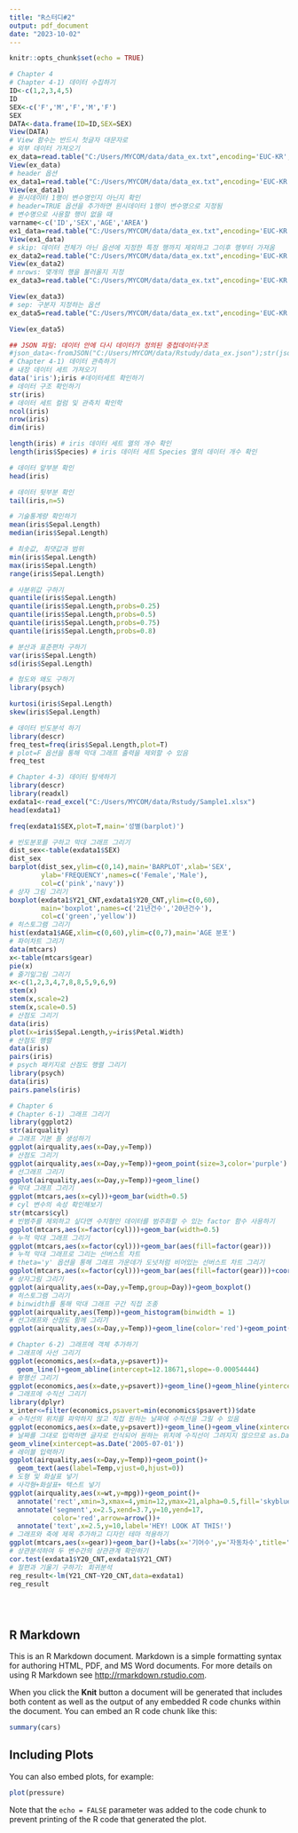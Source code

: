 ---
title: "R스터디#2"
output: pdf_document
date: "2023-10-02"
---

```{r setup, include=FALSE}
knitr::opts_chunk$set(echo = TRUE)
```


```{r}
# Chapter 4
# Chapter 4-1) 데이터 수집하기
ID<-c(1,2,3,4,5)
ID
SEX<-c('F','M','F','M','F')
SEX
DATA<-data.frame(ID=ID,SEX=SEX)
View(DATA)
# View 함수는 반드시 첫글자 대문자로
# 외부 데이터 가져오기
ex_data=read.table("C:/Users/MYCOM/data/data_ex.txt",encoding='EUC-KR',fileEncoding = 'UTF-8')
View(ex_data)
# header 옵션
ex_data1=read.table("C:/Users/MYCOM/data/data_ex.txt",encoding='EUC-KR',fileEncoding = 'UTF-8',header=TRUE)
View(ex_data1)
# 원시데이터 1행이 변수명인지 아닌지 확인
# header=TRUE 옵션을 추가하면 원시데이터 1행이 변수명으로 지정됨
# 변수명으로 사용할 행이 없을 때
varname<-c('ID','SEX','AGE','AREA')
ex1_data=read.table("C:/Users/MYCOM/data/data_ex.txt",encoding='EUC-KR',fileEncoding = 'UTF-8',col.names=varname)
View(ex1_data)
# skip: 데이터 전체가 아닌 옵션에 지정한 특정 행까지 제외하고 그이후 행부터 가져옴
ex_data2=read.table("C:/Users/MYCOM/data/data_ex.txt",encoding='EUC-KR',fileEncoding = 'UTF-8',header=TRUE,skip=2)
View(ex_data2)
# nrows: 몇개의 행을 불러올지 지정
ex_data3=read.table("C:/Users/MYCOM/data/data_ex.txt",encoding='EUC-KR',fileEncoding = 'UTF-8',header=TRUE,nrows=7)

View(ex_data3)
# sep: 구분자 지정하는 옵션
ex_data5=read.table("C:/Users/MYCOM/data/data_ex.txt",encoding='EUC-KR',fileEncoding = 'UTF-8',header=TRUE,sep=',')

View(ex_data5)

## JSON 파일: 데이터 안에 다시 데이터가 정의된 중첩데이터구조
#json_data<-fromJSON("C:/Users/MYCOM/data/Rstudy/data_ex.json");str(json_data)
# Chapter 4-1) 데이터 관측하기
# 내장 데이터 세트 가져오기
data('iris');iris #데이터세트 확인하기
# 데이터 구조 확인하기
str(iris)
# 데이터 세트 컬럼 및 관측치 확인학
ncol(iris)
nrow(iris)
dim(iris)

length(iris) # iris 데이터 세트 열의 개수 확인
length(iris$Species) # iris 데이터 세트 Species 열의 데이터 개수 확인

# 데이터 앞부분 확인 
head(iris)

# 데이터 뒷부분 확인 
tail(iris,n=5)

# 기술통계량 확인하기 
mean(iris$Sepal.Length)
median(iris$Sepal.Length)

# 최솟값, 최댓값과 범위 
min(iris$Sepal.Length)
max(iris$Sepal.Length)
range(iris$Sepal.Length)

# 사분위값 구하기
quantile(iris$Sepal.Length)
quantile(iris$Sepal.Length,probs=0.25)
quantile(iris$Sepal.Length,probs=0.5)
quantile(iris$Sepal.Length,probs=0.75)
quantile(iris$Sepal.Length,probs=0.8)

# 분산과 표준편차 구하기 
var(iris$Sepal.Length)
sd(iris$Sepal.Length)

# 첨도와 왜도 구하기
library(psych)

kurtosi(iris$Sepal.Length)
skew(iris$Sepal.Length)

# 데이터 빈도분석 하기 
library(descr)
freq_test=freq(iris$Sepal.Length,plot=T)
# plot=F 옵션을 통해 막대 그래프 출력을 제외할 수 있음
freq_test

# Chapter 4-3) 데이터 탐색하기
library(descr)
library(readxl)
exdata1<-read_excel("C:/Users/MYCOM/data/Rstudy/Sample1.xlsx")
head(exdata1)

freq(exdata1$SEX,plot=T,main='성별(barplot)')

# 빈도분포를 구하고 막대 그래프 그리기 
dist_sex<-table(exdata1$SEX)
dist_sex
barplot(dist_sex,ylim=c(0,14),main='BARPLOT',xlab='SEX',
        ylab='FREQUENCY',names=c('Female','Male'),
        col=c('pink','navy'))
# 상자 그림 그리기
boxplot(exdata1$Y21_CNT,exdata1$Y20_CNT,ylim=c(0,60),
        main='boxplot',names=c('21년건수','20년건수'),
        col=c('green','yellow'))
# 히스토그램 그리기 
hist(exdata1$AGE,xlim=c(0,60),ylim=c(0,7),main='AGE 분포')
# 파이차트 그리기
data(mtcars)
x<-table(mtcars$gear)
pie(x)
# 줄기잎그림 그리기
x<-c(1,2,3,4,7,8,8,5,9,6,9)
stem(x)
stem(x,scale=2)
stem(x,scale=0.5)
# 산점도 그리기
data(iris)
plot(x=iris$Sepal.Length,y=iris$Petal.Width)
# 산점도 행렬
data(iris)
pairs(iris)
# psych 패키지로 산점도 행렬 그리기 
library(psych)
data(iris)
pairs.panels(iris)
```

```{r}

# Chapter 6
# Chapter 6-1) 그래프 그리기
library(ggplot2)
str(airquality)
# 그래프 기본 틀 생성하기
ggplot(airquality,aes(x=Day,y=Temp))
# 산점도 그리기 
ggplot(airquality,aes(x=Day,y=Temp))+geom_point(size=3,color='purple')
# 선그래프 그리기
ggplot(airquality,aes(x=Day,y=Temp))+geom_line()
# 막대 그래프 그리기
ggplot(mtcars,aes(x=cyl))+geom_bar(width=0.5)
# cyl 변수의 속성 확인해보기
str(mtcars$cyl)
# 빈범주를 제외하고 싶다면 수치형인 데이터를 범주화할 수 있는 factor 함수 사용하기
ggplot(mtcars,aes(x=factor(cyl)))+geom_bar(width=0.5)
# 누적 막대 그래프 그리기
ggplot(mtcars,aes(x=factor(cyl)))+geom_bar(aes(fill=factor(gear)))
# 누적 막대 그래프로 그리는 선버스트 차트
# theta='y' 옵션을 통해 그래프 가운데가 도넛처럼 비어있는 선버스트 차트 그리기
ggplot(mtcars,aes(x=factor(cyl)))+geom_bar(aes(fill=factor(gear)))+coord_polar(theta='y')
# 상자그림 그리기
ggplot(airquality,aes(x=Day,y=Temp,group=Day))+geom_boxplot()
# 히스토그램 그리기
# binwidth를 통해 막대 그래프 구간 직접 조종
ggplot(airquality,aes(Temp))+geom_histogram(binwidth = 1)
# 선그래프와 산점도 함께 그리기
ggplot(airquality,aes(x=Day,y=Temp))+geom_line(color='red')+geom_point(size=3)

# Chapter 6-2) 그래프에 객체 추가하기
# 그래프에 사선 그리기
ggplot(economics,aes(x=data,y=psavert))+
  geom_line()+geom_abline(intercept=12.18671,slope=-0.00054444)
# 평행선 그리기
ggplot(economics,aes(x=date,y=psavert))+geom_line()+geom_hline(yintercept=mean(economics$psavert))
# 그래프에 수직선 그리기
library(dplyr)
x_inter<=filter(economics,psavert=min(economics$psavert))$date
# 수직선의 위치를 파악하지 않고 직접 원하는 날짜에 수직선을 그릴 수 있음
ggplot(economics,aes(x=date,y=psavert))+geom_line()+geom_vline(xintercept=x_inter)
# 날짜를 그대로 입력하면 글자로 인식되어 원하는 위치에 수직선이 그려지지 않으므로 as.Date 함수를 이용해 날짜 형식으로 변환해야함
geom_vline(xintercept=as.Date('2005-07-01'))
# 레이블 입력하기
ggplot(airquality,aes(x=Day,y=Temp))+geom_point()+
  geom_text(aes(label=Temp,vjust=0,hjust=0))
# 도형 및 화살표 넣기 
# 사각형+화살표+ 텍스트 넣기
ggplot(airquality,aes(x=wt,y=mpg))+geom_point()+
  annotate('rect',xmin=3,xmax=4,ymin=12,ymax=21,alpha=0.5,fill='skyblue')+
  annotate('segment',x=2.5,xend=3.7,y=10,yend=17,
           color='red',arrow=arrow())+
  annotate('text',x=2.5,y=10,label='HEY! LOOK AT THIS!')
# 그래프와 축에 제목 추가하고 디자인 테마 적용하기 
ggplot(mtcars,aes(x=gear))+geom_bar()+labs(x='기어수',y='자동차수',title='변속기 기어별 자동차수')
# 상관분석하여 두 변수간의 상관관계 확인하기 
cor.test(exdata1$Y20_CNT,exdata1$Y21_CNT)
# 절편과 기울기 구하기: 회귀분석
reg_result<-lm(Y21_CNT~Y20_CNT,data=exdata1)
reg_result





```





## R Markdown

This is an R Markdown document. Markdown is a simple formatting syntax for authoring HTML, PDF, and MS Word documents. For more details on using R Markdown see <http://rmarkdown.rstudio.com>.

When you click the **Knit** button a document will be generated that includes both content as well as the output of any embedded R code chunks within the document. You can embed an R code chunk like this:

```{r cars}
summary(cars)
```

## Including Plots

You can also embed plots, for example:

```{r pressure, echo=FALSE}
plot(pressure)
```

Note that the `echo = FALSE` parameter was added to the code chunk to prevent printing of the R code that generated the plot.
